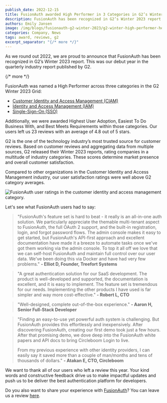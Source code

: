 ```yaml
---
publish_date: 2022-12-15 
title: FusionAuth awarded High Performer in 3 Categories in G2’s Winter 2023 Report
description: FusionAuth has been recognized in G2’s Winter 2023 report. This was our debut year in the quarterly industry report published by G2. 
authors: Emily Jansen
image: /img/blogs/fusionauth-g2-winter-2023/g2-winter-high-performer-header.png
categories: Company, News
tags: award, reviews, g2
excerpt_separator: "{/* more */}"
---
```


As we round out 2022, we are proud to announce that FusionAuth has been recognized in G2’s Winter 2023 report. This was our debut year in the quarterly industry report published by G2. 

{/* more */}

FusionAuth was named a High Performer across three categories in the G2 Winter 2023 Grid:

* [Customer Identity and Access Management (CIAM)](https://www.g2.com/categories/customer-identity-and-access-management-ciam)
* [Identity and Access Management (IAM)](https://www.g2.com/categories/identity-and-access-management-iam)
* [Single-Sign-On (SSO)](https://www.g2.com/categories/single-sign-on-sso)

Additionally, we were awarded Highest User Adoption, Easiest To Do Business With, and Best Meets Requirements within those categories. Our users left us 23 reviews with an average of 4.8 out of 5 stars.  

G2 is the one of the technology industry’s most trusted source for customer reviews. Based on customer reviews and aggregating data from multiple sources, G2 released their Winter 2023 reports, rating companies in a multitude of industry categories. These scores determine market presence and overall customer satisfaction.

Compared to other organizations in the Customer Identity and Access Management industry, our user satisfaction ratings were well above G2 category averages.

![FusionAuth user ratings in the customer identity and access management category.](/img/blogs/fusionauth-g2-winter-2023/fusionauth-user-ratings.png)

Let's see what FusionAuth users had to say:

>"FusionAuth's feature set is hard to beat - it really is an all-in-one auth solution. We particularly appreciate the themable multi-tenant aspect to FusionAuth, the full OAuth 2 support, and the built-in registration, login, and forgot password flows. The admin console makes it easy to get started, but FusionAuth's API-first approach and excellent documentation have made it a breeze to automate tasks once we've got them working via the admin console. To top it all off we love that we can self-host FusionAuth and maintain full control over our user data. We've been doing this via Docker and have had very few problems." **- Elliot D, Founder, Treefort Systems**

>"A great authentication solution for our SaaS development. The product is well-developed and supported, the documentation is excellent, and it is easy to implement. The feature set is tremendous for our needs. Implementing the other products I have used is far simpler and way more cost-effective." **- Robert L, CTO**

>"Well-designed, complete out-of-the-box experience." **- Aaron H, Senior Full-Stack Developer**

>"Finding an easy-to-use yet powerful auth system is challenging. But FusionAuth provides this effortlessly and inexpensively. After discovering FusionAuth, creating our first demo took just a few hours. After that promising demo, we dove deep into the FusionAuth white papers and API docs to bring Circleboom Login to live.
>
>From my previous experience with other identity providers, I can easily say it saved more than a couple of man/months and tens of thousands of dollars." **- Atakan E, CTO, Circleboom**

We want to thank all of our users who left a review this year. Your kind words and constructive feedback drive us to make impactful updates and push us to be deliver the best authentication platform for developers.

Do you also want to share your experience with [FusionAuth](https://www.g2.com/products/fusionauth/reviews)? You can leave us a review [here](https://www.g2.com/products/fusionauth/reviews/start?return_to=https%3A%2F%2Fwww.g2.com%2Fproducts%2Ffusionauth%2Ftake_survey). 



